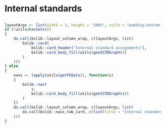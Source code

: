 Internal standards
===
    
##
    
```r
layoutArgs <- list(width = 1, height = "100%", style = "padding-bottom: 10px; padding-right: 10px;")
if (!utils$hasSets())
{
    do.call(bslib::layout_column_wrap, c(layoutArgs, list(
        bslib::card(
            bslib::card_header("Internal standard assignments"),
            bslib::card_body_fill(utils$genISTDGraph())
        )        
    )))
} else
{
    navs <- lapply(utils$getFGSets(), function(s)
    {
        bslib::nav(
            s,
            bslib::card_body_fill(utils$genISTDGraph(s))
        )
    })
    do.call(bslib::layout_column_wrap, c(layoutArgs, list(
        do.call(bslib::navs_tab_card, c(list(title = "Internal standard assignments"), navs))
    )))
}
```
